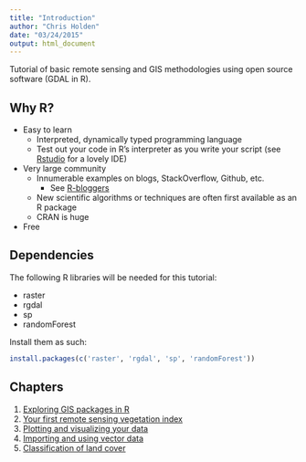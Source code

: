 ```yaml
---
title: "Introduction"
author: "Chris Holden"
date: "03/24/2015"
output: html_document
---
```


Tutorial of basic remote sensing and GIS methodologies using open source software (GDAL in R).

## Why R?

- Easy to learn
    * Interpreted, dynamically typed programming language
    * Test out your code in R's interpreter as you write your script (see [Rstudio](http://www.rstudio.com/) for a lovely IDE)
- Very large community
    * Innumerable examples on blogs, StackOverflow, Github, etc.
        + See [R-bloggers](http://www.r-bloggers.com/)
    * New scientific algorithms or techniques are often first available as an R package
    * CRAN is huge
- Free

## Dependencies

The following R libraries will be needed for this tutorial:

  - raster
  - rgdal
  - sp
  - randomForest
  
Install them as such:

``` r
install.packages(c('raster', 'rgdal', 'sp', 'randomForest'))
```

## Chapters

1. [Exploring GIS packages in R](chapter_1_GDAL.html)
2. [Your first remote sensing vegetation index](chapter_2_indices.html)
3. [Plotting and visualizing your data](chapter_3_visualization.html)
4. [Importing and using vector data](chapter_4_vector.html)
5. [Classification of land cover](chapter_5_classificationm.html)